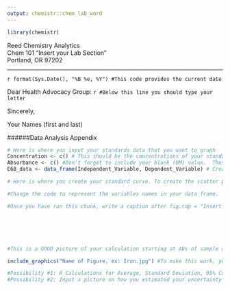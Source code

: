 ```yaml
---
output: chemistr::chem_lab_word
---
```


```r
library(chemistr)
```
| Reed Chemistry Analytics
| Chem 101 "Insert your Lab Section"
| Portland, OR 97202

---

| `r format(Sys.Date(), "%B %e, %Y") #This code provides the current date`

Dear Health Advocacy Group:
`r #Below this line you should type your letter`


Sincerely,

Your Names (first and last)


######Data Analysis Appendix

```r
# Here is where you input your standards data that you want to graph
Concentration <- c() # This should be the concentrations of your standards.  Use Molarity as your units.  Don't forget 0M.
Absorbance <- c() #Don't forget to include your blank (0M) value.  These should all be within the quantitative range of 0.1-2 Absorbance Units. 
E6B_data <- data_frame(Independent_Variable, Dependent_Variable) # Creation of data frame
```


```r
# Here is where you create your standard curve. To create the scatter plot, go to your E5 or E6A lab report and copy and paste the code that will 1) create a scatter plot, using chem_scatter function 2) extract the fit data using the lm function and 3) provide a summary of the fit data using summary.

#Change the code to represent the variables names in your data frame.

#Once you have run this chunk, write a caption after fig.cap = "Insert Caption" in the R chunk heading.  In your caption (sentence format) include the molecule being measured. the wavelength being tested, the size of the cuvette and the details of the fit (slope +/- error and Y-intercept +/- error and R^2)







```


```r
#This is a GOOD picture of your calculation starting at Abs of sample and showing every calculation to final reported values.  Include every calc and every unit.

include_graphics("Name of Figure, ex: Iron.jpg") #To make this work, you must upload the picture into the same folder on RStudio that you saved this file into.  If you choose to type out your calculations, then this code can be deleted.
```


```r

#Possibility #1: R Calculations for Average, Standard Deviation, 95% Confidence Interval.  Use the Stats help sheet on Moodle for inputting this code or by looking at how it was done in Appendix 6B.1.  Finish with creating a data_frame() of the values you want to put into a nice table, using the chem_table() function, of your stats results (in Word change the table to have the correct sig figs).
#Possibility #2: Input a picture on how you estimated your uncertainty by thinking through all of your measurements. Help with this can be found on the Moodle document, "Estimating Uncertainty".  Finish with creating a data_frame() of the values you want to put into a nice table, using the chem_table() function, of your stats results (in Word change the table to have the correct sig figs).






```





